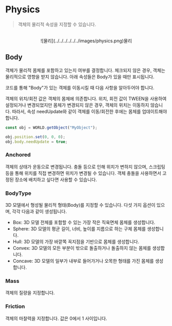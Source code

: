 
# Physics

> 객체의 물리적 속성을 지정할 수 있습니다.

<br />

<center>![물리](../../../../../../images/physics.png)물리</center>

## Body

객체가 물리적 몸체를 포함하고 있는지 여부를 결정합니다. 체크되지 않은 경우, 객체는 물리적으로 영향을 받지 않습니다. 아래 속성들은 Body가 있을 때만 표시됩니다.

<Callout type="error" emoji="️‼️">
  코드를 통해 "Body"가 있는 객체를 이동시킬 때 다음 사항을 알아두어야 합니다.
</Callout>

객체의 위치/회전 값은 객체의 몸체에 의존합니다. 위치, 회전 값이 TWEEN을 사용하여 설정되거나 변경되었지만 몸체가 변경되지 않은 경우, 객체의 위치는 이동하지 않습니다. 따라서, 속성 needUpdate와 같이 객체를 이동/회전한 후에는 몸체를 업데이트해야 합니다.

```js showLineNumbers
const obj = WORLD.getObject("MyObject");

obj.position.set(0, 0, 0);
obj.body.needUpdate = true;
```

### Anchored

객체의 상태가 운동으로 변경됩니다. 충돌 등으로 인해 위치가 변하지 않으며, 스크립팅 등을 통해 위치를 직접 변경하면 위치가 변경될 수 있습니다. 객체 충돌을 사용하면서 고정된 장소에 배치하고 싶다면 사용할 수 있습니다.

### BodyType

3D 모델에서 형성될 물리적 형태(Body)를 지정할 수 있습니다. 다섯 가지 옵션이 있으며, 각각 다음과 같이 생성됩니다.

- Box: 3D 모델 전체를 포함할 수 있는 가장 작은 직육면체 몸체를 생성합니다.
- Sphere: 3D 모델의 평균 길이, 너비, 높이를 지름으로 하는 구체 몸체를 생성합니다.
- Hull: 3D 모델의 가장 바깥쪽 꼭지점을 기반으로 몸체를 생성합니다.
- Convex: 3D 모델의 모든 부분이 밖으로 돌출하거나 돌출하지 않는 몸체를 생성합니다.
- Concave: 3D 모델의 일부가 내부로 들어가거나 오목한 형태를 가진 몸체를 생성합니다.

### Mass

객체의 질량을 지정합니다.

### Friction

객체의 마찰력을 지정합니다. 값은 0에서 1 사이입니다.
